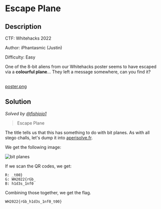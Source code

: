 # Escape Plane

## Description

CTF: Whitehacks 2022

Author: iPhantasmic (Justin)

Difficulty: Easy

One of the 8-bit aliens from our Whitehacks poster seems to have escaped via a
**colourful plane**... They left a message somewhere, can you find it?

<br />
<a href="/files/whitehacks-2022/poster.png" download>
  poster.png
</a>

## Solution

_Solved by [@fishjojo1](https://github.com/fishjojo1)_

> Escape Plane

The title tells us that this has something to do with bit planes. As with all
stego challs, let's dump it into [aperisolve.fr](https://aperisolve.fr).

We get the following image:

![bit planes](/images/whitehacks-2022/escape-plane-1.png)

If we scan the QR codes, we get:

```
R: _t00}
G: WH2022{rGb_
B: h1d3s_1nf0
```

Combining those together, we get the flag.

`WH2022{rGb_h1d3s_1nf0_t00}`
